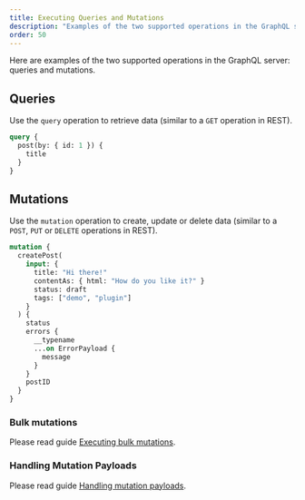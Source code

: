 ```yaml
---
title: Executing Queries and Mutations
description: "Examples of the two supported operations in the GraphQL server: queries and mutations."
order: 50
---
```


Here are examples of the two supported operations in the GraphQL server: queries and mutations.

## Queries

Use the `query` operation to retrieve data (similar to a `GET` operation in REST).

```graphql
query {
  post(by: { id: 1 }) {
    title
  }
}
```

## Mutations

Use the `mutation` operation to create, update or delete data (similar to a `POST`, `PUT` or `DELETE` operations in REST).

```graphql
mutation {
  createPost(
    input: {
      title: "Hi there!"
      contentAs: { html: "How do you like it?" }
      status: draft
      tags: ["demo", "plugin"]
    }
  ) {
    status
    errors {
      __typename
      ...on ErrorPayload {
        message
      }
    }
    postID
  }
}
```

### Bulk mutations

Please read guide [Executing bulk mutations](/guides/interact/executing-bulk-mutations).

### Handling Mutation Payloads

Please read guide [Handling mutation payloads](/guides/interact/handling-mutation-payloads).

